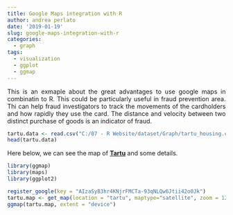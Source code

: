 ```yaml
---
title: Google Maps integration with R
author: andrea perlato
date: '2019-01-19'
slug: google-maps-integration-with-r
categories:
  - graph
tags:
  - visualization
  - ggplot
  - ggmap
---
```


<style>
body {
text-align: justify}
</style>

This is an exmaple about the great advantages to use google maps in combinatin to R.
This could be particularly useful in fraud prevention area. Thi can help fraud investigators to track the movements of the cardholders and how rapidly they use the card. The distance and velocity between two distinct purchase of goods is an indicator of fraud.

```r
tartu.data <- read.csv("C:/07 - R Website/dataset/Graph/tartu_housing.csv", sep = ";")
head(tartu.data)

```
Here below, we can see the map of [**Tartu**](https://en.wikipedia.org/wiki/Tartu) and some details.

```r
library(ggmap)
library(maps)
library(ggplot2)

register_google(key = "AIzaSyB3hr4KNjrFMCTa-93qNLQw6Jtii42o0Jk")
tartu.map <- get_map(location = "tartu", maptype="satellite", zoom = 12)
ggmap(tartu.map, extent = "device")


```










